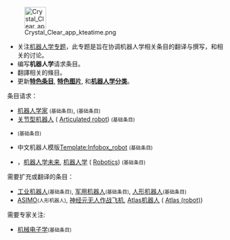 [[File:Crystal_Clear_app_kteatime.png|50px]]
*关注[[Wikipedia:机器人学专题|机器人学专题]]，此专题是旨在协调机器人学相关条目的翻译与撰写，和相关的讨论。
*编写'''机器人学'''请求条目。
*翻譯相关的條目。
*更新'''[[Portal:机器人学/特色条目|特色条目]]''', '''[[Portal:机器人学/特色图片|特色图片]]''', 和'''[[:Category:机器人学|机器人学分类]]'''。

;条目请求：
* [[机器人学家|机器人学家]] <small>(基础条目)</small>, {{link-en|机器人手术|Robotic surgery}} <small>(基础条目)</small>
* [[关节型机器人|关节型机器人]] ( [[:en:Articulated_robot|Articulated robot]]) <small>(基础条目)</small>
* {{link-en|机器人学纲要|Outline of robotics}} <small>(基础条目)</small>
* 中文机器人模版[[Template:Infobox_robot|Template:Infobox_robot]] <small>(基础条目)</small>
* {{link-en|机器人历史|History of robots}}，[[机器人学未来|机器人学未来]], [[机器人学|机器人学]] ( [[:en:Robotics|Robotics]]) <small>(基础条目)</small>

;需要扩充或翻译的条目：
* [[工业机器人|工业机器人]]<small>(基础条目)</small>, [[军用机器人|军用机器人]]<small>(基础条目)</small>, [[人形机器人|人形机器人]]<small>(基础条目)</small>
* [[ASIMO|ASIMO]]<small>(人形机器人)</small>, [[神经元无人作战飞机|神经元无人作战飞机]], [[Atlas机器人|Atlas机器人]] ( [[:en:Atlas_(robot)|Atlas (robot)]])

;需要专家关注:
* [[机械电子学|机械电子学]]<small>(基础条目)</small>
<!-- [[Image:Nuvola_apps_package_editors.png|right]]　-->